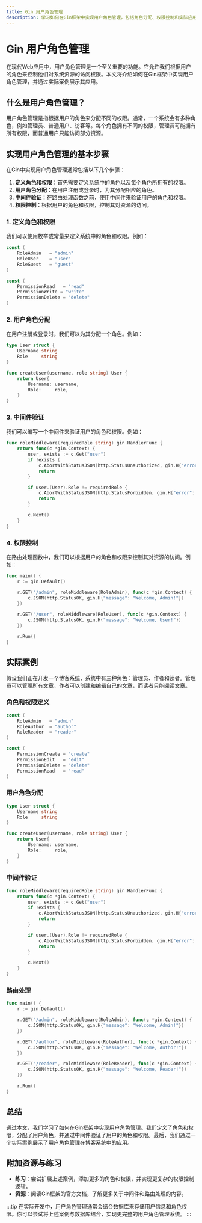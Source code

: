 ```yaml
---
title: Gin 用户角色管理
description: 学习如何在Gin框架中实现用户角色管理，包括角色分配、权限控制和实际应用场景。
---
```


# Gin 用户角色管理

在现代Web应用中，用户角色管理是一个至关重要的功能。它允许我们根据用户的角色来控制他们对系统资源的访问权限。本文将介绍如何在Gin框架中实现用户角色管理，并通过实际案例展示其应用。

## 什么是用户角色管理？

用户角色管理是指根据用户的角色来分配不同的权限。通常，一个系统会有多种角色，例如管理员、普通用户、访客等。每个角色拥有不同的权限，管理员可能拥有所有权限，而普通用户只能访问部分资源。

## 实现用户角色管理的基本步骤

在Gin中实现用户角色管理通常包括以下几个步骤：

1. **定义角色和权限**：首先需要定义系统中的角色以及每个角色所拥有的权限。
2. **用户角色分配**：在用户注册或登录时，为其分配相应的角色。
3. **中间件验证**：在路由处理函数之前，使用中间件来验证用户的角色和权限。
4. **权限控制**：根据用户的角色和权限，控制其对资源的访问。

### 1. 定义角色和权限

我们可以使用枚举或常量来定义系统中的角色和权限。例如：

```go
const (
    RoleAdmin   = "admin"
    RoleUser    = "user"
    RoleGuest   = "guest"
)

const (
    PermissionRead   = "read"
    PermissionWrite = "write"
    PermissionDelete = "delete"
)
```

### 2. 用户角色分配

在用户注册或登录时，我们可以为其分配一个角色。例如：

```go
type User struct {
    Username string
    Role     string
}

func createUser(username, role string) User {
    return User{
        Username: username,
        Role:     role,
    }
}
```

### 3. 中间件验证

我们可以编写一个中间件来验证用户的角色和权限。例如：

```go
func roleMiddleware(requiredRole string) gin.HandlerFunc {
    return func(c *gin.Context) {
        user, exists := c.Get("user")
        if !exists {
            c.AbortWithStatusJSON(http.StatusUnauthorized, gin.H{"error": "Unauthorized"})
            return
        }

        if user.(User).Role != requiredRole {
            c.AbortWithStatusJSON(http.StatusForbidden, gin.H{"error": "Forbidden"})
            return
        }

        c.Next()
    }
}
```

### 4. 权限控制

在路由处理函数中，我们可以根据用户的角色和权限来控制其对资源的访问。例如：

```go
func main() {
    r := gin.Default()

    r.GET("/admin", roleMiddleware(RoleAdmin), func(c *gin.Context) {
        c.JSON(http.StatusOK, gin.H{"message": "Welcome, Admin!"})
    })

    r.GET("/user", roleMiddleware(RoleUser), func(c *gin.Context) {
        c.JSON(http.StatusOK, gin.H{"message": "Welcome, User!"})
    })

    r.Run()
}
```

## 实际案例

假设我们正在开发一个博客系统，系统中有三种角色：管理员、作者和读者。管理员可以管理所有文章，作者可以创建和编辑自己的文章，而读者只能阅读文章。

### 角色和权限定义

```go
const (
    RoleAdmin   = "admin"
    RoleAuthor  = "author"
    RoleReader  = "reader"
)

const (
    PermissionCreate = "create"
    PermissionEdit   = "edit"
    PermissionDelete = "delete"
    PermissionRead   = "read"
)
```

### 用户角色分配

```go
type User struct {
    Username string
    Role     string
}

func createUser(username, role string) User {
    return User{
        Username: username,
        Role:     role,
    }
}
```

### 中间件验证

```go
func roleMiddleware(requiredRole string) gin.HandlerFunc {
    return func(c *gin.Context) {
        user, exists := c.Get("user")
        if !exists {
            c.AbortWithStatusJSON(http.StatusUnauthorized, gin.H{"error": "Unauthorized"})
            return
        }

        if user.(User).Role != requiredRole {
            c.AbortWithStatusJSON(http.StatusForbidden, gin.H{"error": "Forbidden"})
            return
        }

        c.Next()
    }
}
```

### 路由处理

```go
func main() {
    r := gin.Default()

    r.GET("/admin", roleMiddleware(RoleAdmin), func(c *gin.Context) {
        c.JSON(http.StatusOK, gin.H{"message": "Welcome, Admin!"})
    })

    r.GET("/author", roleMiddleware(RoleAuthor), func(c *gin.Context) {
        c.JSON(http.StatusOK, gin.H{"message": "Welcome, Author!"})
    })

    r.GET("/reader", roleMiddleware(RoleReader), func(c *gin.Context) {
        c.JSON(http.StatusOK, gin.H{"message": "Welcome, Reader!"})
    })

    r.Run()
}
```

## 总结

通过本文，我们学习了如何在Gin框架中实现用户角色管理。我们定义了角色和权限，分配了用户角色，并通过中间件验证了用户的角色和权限。最后，我们通过一个实际案例展示了用户角色管理在博客系统中的应用。

## 附加资源与练习

- **练习**：尝试扩展上述案例，添加更多的角色和权限，并实现更复杂的权限控制逻辑。
- **资源**：阅读Gin框架的官方文档，了解更多关于中间件和路由处理的内容。

:::tip
在实际开发中，用户角色管理通常会结合数据库来存储用户信息和角色权限。你可以尝试将上述案例与数据库结合，实现更完整的用户角色管理系统。
:::